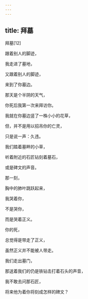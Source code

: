```yaml
---
---
---
```

title: 拜墓
---




拜墓[12]



跟着别人的脚迹，

我走进了墓地，

又跟着别人的脚迹，

来到了你墓边。





那天是个半阴的天气，

你死后我第一次来拜访你。





我就在你墓边竖了一株小小的花草，

但，并不是用以招吊你的亡灵，

只是说一声：久违。





我们踏着墓畔的小草，

听着附近的石匠钻刻着墓石，

或是碑文的声音。

那一刻，

胸中的肺叶跳跃起来，

我哭着你，

不是哭你，

而是哭着正义。





你的死，

总觉得是带走了正义，

虽然正义并不能被人带走。





我们走出墓门，

那送着我们的仍是铁钻击打着石头的声音，

我不敢去问那石匠，

将来他为着你将刻成怎样的碑文？